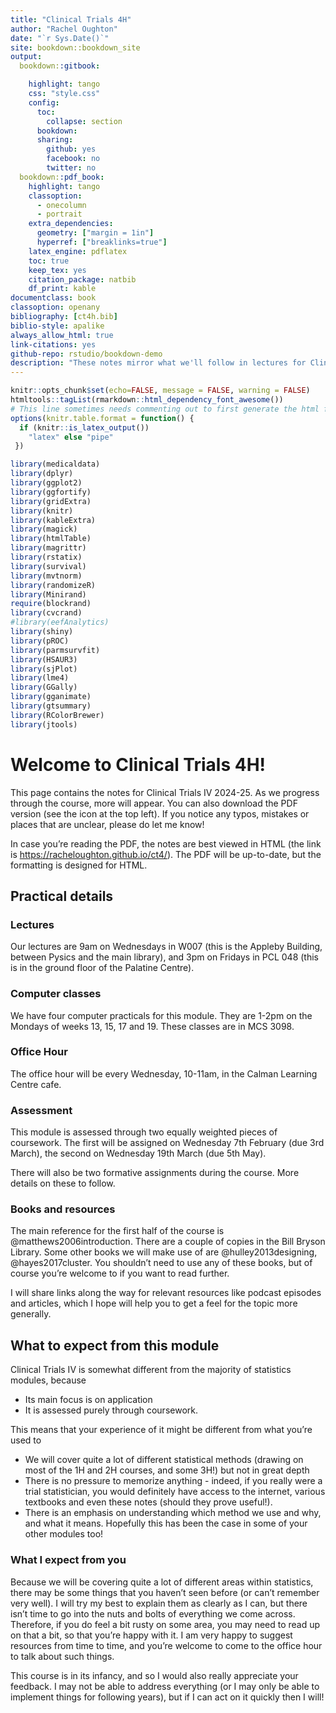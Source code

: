 ```yaml
--- 
title: "Clinical Trials 4H"
author: "Rachel Oughton"
date: "`r Sys.Date()`"
site: bookdown::bookdown_site
output: 
  bookdown::gitbook:

    highlight: tango
    css: "style.css"
    config:
      toc:
        collapse: section
      bookdown:
      sharing:
        github: yes
        facebook: no
        twitter: no
  bookdown::pdf_book:
    highlight: tango
    classoption:
      - onecolumn
      - portrait
    extra_dependencies: 
      geometry: ["margin = 1in"]
      hyperref: ["breaklinks=true"]
    latex_engine: pdflatex
    toc: true
    keep_tex: yes
    citation_package: natbib
    df_print: kable
documentclass: book
classoption: openany
bibliography: [ct4h.bib]
biblio-style: apalike
always_allow_html: true
link-citations: yes
github-repo: rstudio/bookdown-demo
description: "These notes mirror what we'll follow in lectures for Clinical Trials 4H. If you have any questions or notice any errors, please email me (Rachel Oughton)."
---
```


```r
knitr::opts_chunk$set(echo=FALSE, message = FALSE, warning = FALSE)
htmltools::tagList(rmarkdown::html_dependency_font_awesome())
# This line sometimes needs commenting out to first generate the html file
options(knitr.table.format = function() {
  if (knitr::is_latex_output())
    "latex" else "pipe"
 })
```

```r
library(medicaldata)
library(dplyr)
library(ggplot2)
library(ggfortify)
library(gridExtra)
library(knitr)
library(kableExtra)
library(magick)
library(htmlTable)
library(magrittr)
library(rstatix)
library(survival)
library(mvtnorm)
library(randomizeR)
library(Minirand)
require(blockrand)
library(cvcrand)
#library(eefAnalytics)
library(shiny)
library(pROC)
library(parmsurvfit)
library(HSAUR3)
library(sjPlot)
library(lme4)
library(GGally)
library(gganimate)
library(gtsummary)
library(RColorBrewer)
library(jtools)
```

# Welcome to Clinical Trials 4H! {-}

This page contains the notes for Clinical Trials IV 2024-25. As we progress through the course, more will appear. You can also download the PDF version (see the icon at the top left). If you notice any typos, mistakes or places that are unclear, please do let me know!

In case you're reading the PDF, the notes are best viewed in HTML (the link is [https://racheloughton.github.io/ct4/](https://racheloughton.github.io/ct4/)). The PDF will be up-to-date, but the formatting is designed for HTML.

## Practical details {-}

### Lectures {-}

Our lectures are 9am on Wednesdays in W007 (this is the Appleby Building, between Pysics and the main library), and 3pm on Fridays in PCL 048 (this is in the ground floor of the Palatine Centre). 

### Computer classes {-}

We have four computer practicals for this module. They are 1-2pm on the Mondays of weeks 13, 15, 17 and 19. These classes are in MCS 3098.

### Office Hour {-}

The office hour will be every Wednesday, 10-11am, in the Calman Learning Centre cafe. 

### Assessment {-}

This module is assessed through two equally weighted pieces of coursework. The first will be assigned on Wednesday 7th February (due 3rd March), the second on Wednesday 19th March (due 5th May).

There will also be two formative assignments during the course. More details on these to follow.

### Books and resources {-}

The main reference for the first half of the course is @matthews2006introduction. There are a couple of copies in the Bill Bryson Library. Some other books we will make use of are @hulley2013designing, @hayes2017cluster. You shouldn't need to use any of these books, but of course you're welcome to if you want to read further.

I will share links along the way for relevant resources like podcast episodes and articles, which I hope will help you to get a feel for the topic more generally.

## What to expect from this module {-}

Clinical Trials IV is somewhat different from the majority of statistics modules, because

  * Its main focus is on application
  * It is assessed purely through coursework.
  
This means that your experience of it might be different from what you're used to

  * We will cover quite a lot of different statistical methods (drawing on most of the 1H and 2H courses, and some 3H!) but not in great depth
  * There is no pressure to memorize anything - indeed, if you really were a trial statistician, you would definitely have access to the internet, various textbooks and even these notes (should they prove useful!).
  * There is an emphasis on understanding which method we use and why, and what it means. Hopefully this has been the case in some of your other modules too!
  
### What I expect from you {-}

Because we will be covering quite a lot of different areas within statistics, there may be some things that you haven't seen before (or can't remember very well). I will try my best to explain them as clearly as I can, but there isn't time to go into the nuts and bolts of everything we come across. Therefore, if you do feel a bit rusty on some area, you may need to read up on that a bit, so that you're happy with it. I am very happy to suggest resources from time to time, and you're welcome to come to the office hour to talk about such things.

This course is in its infancy, and so I would also really appreciate your feedback. I may not be able to address everything (or I may only be able to implement things for following years), but if I can act on it quickly then I will!
  






